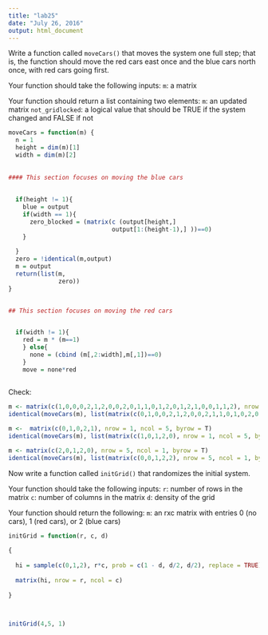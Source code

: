 ```yaml
---
title: "lab25"
date: "July 26, 2016"
output: html_document
---
```


Write a function called `moveCars()` that moves the system one full step; that is, the function should move the red cars east once and the blue cars north once, with red cars going first.

Your function should take the following inputs:
`m`: a matrix

Your function should return a list containing two elements:
`m`: an updated matrix
`not_gridlocked`: a logical value that should be TRUE if the system changed and FALSE if not

```r


moveCars = function(m) {
  n = 1
  height = dim(m)[1]
  width = dim(m)[2]
  
  
#### This section focuses on moving the blue cars 
  
  
  if(height != 1){
    blue = output
    if(width == 1){
      zero_blocked = (matrix(c (output[height,]
                             output[1:(height-1),] ))==0)
    } 
    
  }
  zero = !identical(m,output)
  m = output
  return(list(m,
              zero))
}
  
  
## This section focuses on moving the red cars 


  if(width != 1){
    red = m * (m==1)
    } else{
      none = (cbind (m[,2:width],m[,1])==0)
    }
    move = none*red 
  
```


Check:
```r
m <- matrix(c(1,0,0,0,2,1,2,0,0,2,0,1,1,0,1,2,0,1,2,1,0,0,1,1,2), nrow = 5, ncol = 5, byrow = T)
identical(moveCars(m), list(matrix(c(0,1,0,0,2,1,2,0,0,2,1,1,0,1,0,2,0,1,2,1,0,0,1,1,2), nrow = 5, ncol = 5, byrow = T), TRUE))

m <-  matrix(c(0,1,0,2,1), nrow = 1, ncol = 5, byrow = T)
identical(moveCars(m), list(matrix(c(1,0,1,2,0), nrow = 1, ncol = 5, byrow = T), TRUE))

m <- matrix(c(2,0,1,2,0), nrow = 5, ncol = 1, byrow = T)
identical(moveCars(m), list(matrix(c(0,0,1,2,2), nrow = 5, ncol = 1, byrow = T), TRUE))
```

Now write a function called `initGrid()` that randomizes the initial system.

Your function should take the following inputs:
`r`: number of rows in the matrix
`c`: number of columns in the matrix
`d`: density of the grid 

Your function should return the following:
`m`: an rxc matrix with entries 0 (no cars), 1 (red cars), or 2 (blue cars)

```r


initGrid = function(r, c, d)
  
{
  
  hi = sample(c(0,1,2), r*c, prob = c(1 - d, d/2, d/2), replace = TRUE)
  
  matrix(hi, nrow = r, ncol = c)
  
}



initGrid(4,5, 1)

```






